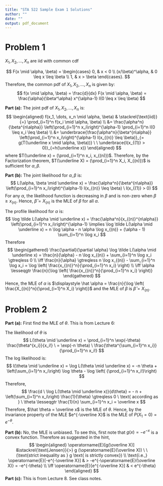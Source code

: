 ```yaml
---
title: "STA 522 Sample Exam 1 Solutions"
author: ""
date: ""
output: pdf_document
---
```


\newcommand{\rs}{X_1,X_2,\dots,X_n}
\newcommand{\on}{\operatorname}
\newcommand{\enter}{\vspace{0.1in}}
\newcommand{\ds}{\displaystyle}
\renewcommand{\bar}{\overline}
\newcommand{\N}{\text{N}}
\renewcommand{\epsilon}{\varepsilon}
\newcommand{\R}{\mathbb{R}}
\newcommand{\Ss}{\mathcal{S}}
\newcommand{\E}{\on{E}}
\newcommand{\var}{\on{Var}}
<!-- \renewcommand{\vec}[1]{{\underaccent{\tilde}{#1}}} -->
\renewcommand{\vec}{\underline}
\newcommand{\asim}{\stackrel{a}{\sim}}
\newcommand{\points}[1]{\hfill \textbf{(#1 pts)}}




# Problem 1

$\rs$ are iid with common cdf 

$$
F(x \mid \alpha, \beta) = \begin{cases}
0, & x < 0 \\
(x/\beta)^\alpha, & 0 \leq x \leq \beta \\
1, & x > \beta
\end{cases}.
$$
Therefore, the common pdf of $\rs$ is given by:
$$
f(x \mid \alpha, \beta) = \frac{d}{dx} F(x \mid \alpha, \beta) = \frac{\alpha}{\beta^\alpha} x^{\alpha-1} I(0 \leq x \leq \beta)
$$


**Part (a):** The joint pdf of $\rs$ is:
$$
\begin{aligned}
f(x_1, \dots, x_n \mid \alpha, \beta) & \stackrel{\text{iid}}{=} \prod_{i=1}^n f(x_i \mid \alpha, \beta) \\
&= \frac{\alpha^n}{\beta^{n\alpha}} \left(\prod_{i=1}^n x_i\right)^{\alpha-1} \prod_{i=1}^n I(0 \leq x_i \leq \beta) \\
&= \underbrace{\frac{\alpha^n}{\beta^{n\alpha}} \left(\prod_{i=1}^n x_i\right)^{\alpha-1} I(x_{(n)} \leq \beta)}_{= g(T(\vec x \mid \alpha, \beta))} \ \ \underbrace{I(x_{(1)} > 0)}_{=h(\vec x)}
\end{aligned}
$$
where $T(\vec x) = (\prod_{i=1}^n x_i, x_{(n)})$. Therefore, by the Factorization theorem, $T(\vec X) = (\prod_{i=1}^n X_i, X_{(n)})$ is sufficient for $\alpha, \beta$. 


**Part (b):** The joint likelihood for $\alpha, \beta$ is:
$$
L(\alpha, \beta \mid \vec x) = \frac{\alpha^n}{\beta^{n\alpha}} \left(\prod_{i=1}^n x_i\right)^{\alpha-1} I(x_{(n)} \leq \beta) \ I(x_{(1)} > 0)
$$
For any $\alpha$, the likelihood function is decreasing in $\beta$ and is non-zero when $\beta \geq x_{(n)}$. Hence, $\hat \beta = X_{(n)}$ is the MLE of $\beta$ for all $\alpha$. 


The profile likelihood for $\alpha$ is: 
$$
\log \tilde L(\alpha \mid \vec x) = \frac{\alpha^n}{x_{(n)}^{n\alpha}} \left(\prod_{i=1}^n x_i\right)^{\alpha-1} \implies \log \tilde L(\alpha \mid \vec x) = n \log \alpha - n \alpha \log x_{(n)} + (\alpha - 1) \sum_{i=1}^n \log x_i
$$
Therefore
$$
\begin{gathered}
\frac{\partial}{\partial \alpha} \log \tilde L(\alpha \mid \vec x) = \frac{n}{\alpha} - n \log x_{(n)} + \sum_{i=1}^n \log x_i \gtreqless 0 \\
\iff \frac{n}{\alpha} \gtreqless n \log x_{(n)} - \sum_{i=1}^n \log x_i = \log \left(  \frac{x_{(n)}^n}{\prod_{i=1}^n x_i} \right) \\
\iff \alpha \lesseqgtr \frac{n}{\log \left(  \frac{x_{(n)}^n}{\prod_{i=1}^n x_i} \right)}
\end{gathered}
$$
Hence, the MLE of $\alpha$ is $\displaystyle \hat \alpha = \frac{n}{\log \left(  \frac{X_{(n)}^n}{\prod_{i=1}^n X_i} \right)}$ and the MLE of $\beta$ is $\hat \beta = X_{(n)}$.


# Problem 2

**Part (a):** First find the MLE of $\theta$. This is from Lecture 6:

The likelihood of $\theta$ is 
$$
L(\theta \mid \vec x) = \prod_{i=1}^n  \exp(-\theta) \frac{\theta^{x_i}}{x_i!} \ =  \exp(-n \theta) \ \frac{\theta^{\sum_{i=1}^n x_i}}{\prod_{i=1}^n x_i!}
$$
The log likelihood is:
$$
l(\theta \mid \vec x) = \log L(\theta \mid \vec x) = -n \theta  + \left(\sum_{i=1}^n x_i\right) \log \theta - \log \left( {\prod_{i=1}^n x_i!}\right)
$$
Therefore,
$$
\frac{d \ \log L(\theta \mid \underline x)}{d\theta} = - n + \left(\sum_{i=1}^n x_i\right)  \frac{1}{\theta} \gtreqless 0 \ \text{ according as } \ \theta \lesseqgtr \frac{1}{n} \sum_{i=1}^n x_i = \overline x
$$
Therefore, $\hat \theta = \bar x$ is the MLE of $\theta$. Hence, by the invariance property of the MLE $e^{-\bar X}$ is the MLE of $P(X_1 = 0) = e^{-\theta}$.



**Part (b):** No, the MLE is \underline{not} unbiased. To see this, first note that $g(x) = - e^{-x}$ is a convex function. Therefore as suggested in the hint,
$$
\begin{aligned}
\E [g(\bar X)] &\stackrel{\text{Jensen}}{>} g (\E(\bar X)) \ \ (\text{strict inequality as } g \text{ is strictly convex}) \\
\text{i.e.,} \E[-e^{-\bar X}] & > -e^{-\E(\bar X)} = -e^{-\theta} \\
\iff \E[e^{-\bar X}] & < e^{-\theta}
\end{aligned}
$$
**Part (c):** This is from Lecture 8. See class notes.